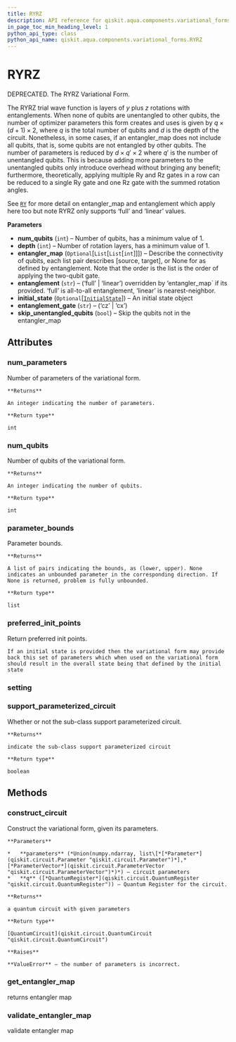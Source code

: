 ```yaml
---
title: RYRZ
description: API reference for qiskit.aqua.components.variational_forms.RYRZ
in_page_toc_min_heading_level: 1
python_api_type: class
python_api_name: qiskit.aqua.components.variational_forms.RYRZ
---
```


# RYRZ

<Class id="qiskit.aqua.components.variational_forms.RYRZ" isDedicatedPage={true} github="https://github.com/qiskit-community/qiskit-aqua/tree/stable/0.7/qiskit/aqua/components/variational_forms/ryrz.py" signature="RYRZ(num_qubits, depth=3, entangler_map=None, entanglement='full', initial_state=None, entanglement_gate='cz', skip_unentangled_qubits=False)">
  DEPRECATED. The RYRZ Variational Form.

  The RYRZ trial wave function is layers of $y$ plus $z$ rotations with entanglements. When none of qubits are unentangled to other qubits, the number of optimizer parameters this form creates and uses is given by $q \times (d + 1) \times 2$, where $q$ is the total number of qubits and $d$ is the depth of the circuit. Nonetheless, in some cases, if an entangler\_map does not include all qubits, that is, some qubits are not entangled by other qubits. The number of parameters is reduced by $d \times q' \times 2$ where $q'$ is the number of unentangled qubits. This is because adding more parameters to the unentangled qubits only introduce overhead without bringing any benefit; furthermore, theoretically, applying multiple Ry and Rz gates in a row can be reduced to a single Ry gate and one Rz gate with the summed rotation angles.

  See [`RY`](qiskit.aqua.components.variational_forms.RY "qiskit.aqua.components.variational_forms.RY") for more detail on entangler\_map and entanglement which apply here too but note RYRZ only supports ‘full’ and ‘linear’ values.

  **Parameters**

  *   **num\_qubits** (`int`) – Number of qubits, has a minimum value of 1.
  *   **depth** (`int`) – Number of rotation layers, has a minimum value of 1.
  *   **entangler\_map** (`Optional`\[`List`\[`List`\[`int`]]]) – Describe the connectivity of qubits, each list pair describes \[source, target], or None for as defined by entanglement. Note that the order is the list is the order of applying the two-qubit gate.
  *   **entanglement** (`str`) – (‘full’ | ‘linear’) overridden by ‘entangler\_map\` if its provided. ‘full’ is all-to-all entanglement, ‘linear’ is nearest-neighbor.
  *   **initial\_state** (`Optional`\[[`InitialState`](qiskit.aqua.components.initial_states.InitialState "qiskit.aqua.components.initial_states.initial_state.InitialState")]) – An initial state object
  *   **entanglement\_gate** (`str`) – (‘cz’ | ‘cx’)
  *   **skip\_unentangled\_qubits** (`bool`) – Skip the qubits not in the entangler\_map

  ## Attributes

  ### num\_parameters

  <Attribute id="qiskit.aqua.components.variational_forms.RYRZ.num_parameters">
    Number of parameters of the variational form.

    **Returns**

    An integer indicating the number of parameters.

    **Return type**

    int
  </Attribute>

  ### num\_qubits

  <Attribute id="qiskit.aqua.components.variational_forms.RYRZ.num_qubits">
    Number of qubits of the variational form.

    **Returns**

    An integer indicating the number of qubits.

    **Return type**

    int
  </Attribute>

  ### parameter\_bounds

  <Attribute id="qiskit.aqua.components.variational_forms.RYRZ.parameter_bounds">
    Parameter bounds.

    **Returns**

    A list of pairs indicating the bounds, as (lower, upper). None indicates an unbounded parameter in the corresponding direction. If None is returned, problem is fully unbounded.

    **Return type**

    list
  </Attribute>

  ### preferred\_init\_points

  <Attribute id="qiskit.aqua.components.variational_forms.RYRZ.preferred_init_points">
    Return preferred init points.

    If an initial state is provided then the variational form may provide back this set of parameters which when used on the variational form should result in the overall state being that defined by the initial state
  </Attribute>

  ### setting

  <Attribute id="qiskit.aqua.components.variational_forms.RYRZ.setting" />

  ### support\_parameterized\_circuit

  <Attribute id="qiskit.aqua.components.variational_forms.RYRZ.support_parameterized_circuit">
    Whether or not the sub-class support parameterized circuit.

    **Returns**

    indicate the sub-class support parameterized circuit

    **Return type**

    boolean
  </Attribute>

  ## Methods

  ### construct\_circuit

  <Function id="qiskit.aqua.components.variational_forms.RYRZ.construct_circuit" signature="RYRZ.construct_circuit(parameters, q=None)">
    Construct the variational form, given its parameters.

    **Parameters**

    *   **parameters** (*Union(numpy.ndarray, list\[*[*Parameter*](qiskit.circuit.Parameter "qiskit.circuit.Parameter")*],* [*ParameterVector*](qiskit.circuit.ParameterVector "qiskit.circuit.ParameterVector")*)*) – circuit parameters
    *   **q** ([*QuantumRegister*](qiskit.circuit.QuantumRegister "qiskit.circuit.QuantumRegister")) – Quantum Register for the circuit.

    **Returns**

    a quantum circuit with given parameters

    **Return type**

    [QuantumCircuit](qiskit.circuit.QuantumCircuit "qiskit.circuit.QuantumCircuit")

    **Raises**

    **ValueError** – the number of parameters is incorrect.
  </Function>

  ### get\_entangler\_map

  <Function id="qiskit.aqua.components.variational_forms.RYRZ.get_entangler_map" signature="static RYRZ.get_entangler_map(map_type, num_qubits, offset=0)">
    returns entangler map
  </Function>

  ### validate\_entangler\_map

  <Function id="qiskit.aqua.components.variational_forms.RYRZ.validate_entangler_map" signature="static RYRZ.validate_entangler_map(entangler_map, num_qubits)">
    validate entangler map
  </Function>
</Class>

